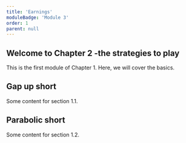 ```yaml
---
title: 'Earnings'
moduleBadge: 'Module 3'
order: 1
parent: null
---
```


## Welcome to Chapter 2 -the strategies to play

This is the first module of Chapter 1. Here, we will cover the basics.

## Gap up short

Some content for section 1.1.

## Parabolic short

Some content for section 1.2.
